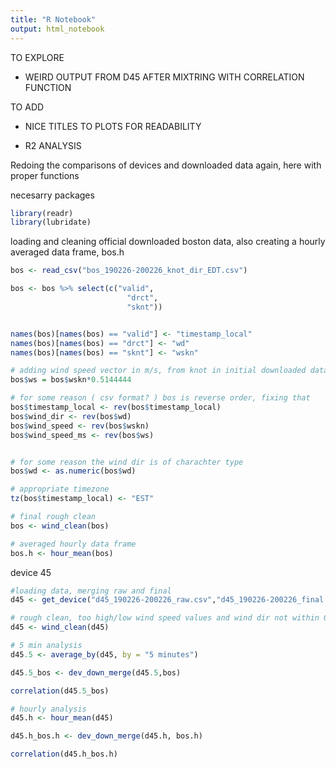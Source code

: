 ---
title: "R Notebook"
output: html_notebook
---

TO EXPLORE

 - WEIRD OUTPUT FROM D45 AFTER MIXTRING WITH CORRELATION FUNCTION 


TO ADD

 - NICE TITLES TO PLOTS FOR READABILITY

 - R2 ANALYSIS


Redoing the comparisons of devices and downloaded data again, here with proper functions

necesarry packages
```{r}

library(readr)
library(lubridate)


```

loading and cleaning official downloaded boston data, also creating a hourly averaged data frame, bos.h
```{r}
bos <- read_csv("bos_190226-200226_knot_dir_EDT.csv") 

bos <- bos %>% select(c("valid",
                          "drct", 
                          "sknt")) 


names(bos)[names(bos) == "valid"] <- "timestamp_local"
names(bos)[names(bos) == "drct"] <- "wd"
names(bos)[names(bos) == "sknt"] <- "wskn"

# adding wind speed vector in m/s, from knot in initial downloaded data
bos$ws = bos$wskn*0.5144444 

# for some reason ( csv format? ) bos is reverse order, fixing that
bos$timestamp_local <- rev(bos$timestamp_local)
bos$wind_dir <- rev(bos$wd)
bos$wind_speed <- rev(bos$wskn)
bos$wind_speed_ms <- rev(bos$ws)


# for some reason the wind dir is of charachter type
bos$wd <- as.numeric(bos$wd)

# appropriate timezone
tz(bos$timestamp_local) <- "EST" 

# final rough clean
bos <- wind_clean(bos)

# averaged hourly data frame
bos.h <- hour_mean(bos)


```


device 45
```{r}
#loading data, merging raw and final
d45 <- get_device("d45_190226-200226_raw.csv","d45_190226-200226_final.csv","d45")

# rough clean, too high/low wind speed values and wind dir not within 0-360 
d45 <- wind_clean(d45)

# 5 min analysis
d45.5 <- average_by(d45, by = "5 minutes")

d45.5_bos <- dev_down_merge(d45.5,bos)

correlation(d45.5_bos)

# hourly analysis
d45.h <- hour_mean(d45)

d45.h_bos.h <- dev_down_merge(d45.h, bos.h) 

correlation(d45.h_bos.h)

```









